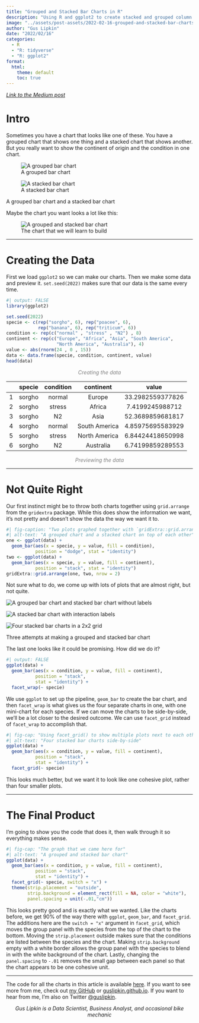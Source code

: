 ```yaml
---
title: "Grouped and Stacked Bar Charts in R"
description: "Using R and ggplot2 to create stacked and grouped column charts"
image: "../assets/post-assets/2022-02-16-grouped-and-stacked-bar-charts-in-r/stackAndDodge.png"
author: "Gus Lipkin"
date: "2022/02/16"
categories:
  - R
  - "R: tidyverse"
  - "R: ggplot2"
format:
  html:
    theme: default
    toc: true
---
```


[*Link to the Medium post*](https://medium.com/@guslipkin/grouped-and-stacked-bar-charts-in-r-e5f5ac5637de)

# Intro 

Sometimes you have a chart that looks like one of these. You have a grouped chart that shows one thing and a stacked chart that shows another. But you really want to show the continent of origin and the condition in one chart.

::: {#fig-grouped-stacked layout-ncol=2}

![A grouped bar chart](../assets/post-assets/2022-02-16-grouped-and-stacked-bar-charts-in-r/group.png){#fig-grouped}

![A stacked bar chart](../assets/post-assets/2022-02-16-grouped-and-stacked-bar-charts-in-r/stack.png){#fig-stacked}

A grouped bar chart and a stacked bar chart
:::

Maybe the chart you want looks a lot like this:

![The chart that we will learn to build](../assets/post-assets/2022-02-16-grouped-and-stacked-bar-charts-in-r/stackAndDodge.png){alt="A grouped and stacked bar chart"}

----

# Creating the Data

First we load `ggplot2` so we can make our charts. Then we make some data and preview it. `set.seed(2022)` makes sure that our data is the same every time.

```r
#| output: FALSE
library(ggplot2)

set.seed(2022)
specie <- c(rep("sorgho", 6), rep("poacee", 6), 
            rep("banana", 6), rep("triticum", 6))
condition <- rep(c("normal" , "stress" , "N2") , 8)
continent <- rep(c("Europe", "Africa", "Asia", "South America",          
                   "North America", "Australia"), 4)
value <- abs(rnorm(24 , 0 , 15))
data <- data.frame(specie, condition, continent, value)
head(data)
```
<center><em style="color: grey;">Creating the data</em></center>

||**specie**|**condition**|**continent**|**value**
|:-----:|:-----:|:-----:|:-----:|:-----:
1|sorgho|normal|Europe|33.2982559377826
2|sorgho|stress|Africa|7.4199245988712
3|sorgho|N2|Asia|52.3689859681817
4|sorgho|normal|South America|4.85975695583929
5|sorgho|stress|North America|6.84424418650998
6|sorgho|N2|Australia|6.74199859289553

<center><em style="color: grey;">Previewing the data</em></center>

----

# Not Quite Right

Our first instinct might be to throw both charts together using `grid.arrange` from the `gridextra` package. While this does show the information we want, it’s not pretty and doesn’t show the data the way we want it to.

```r
#| fig-caption: "Two plots graphed together with `gridExtra::grid.arrange()`"
#| alt-text: "A grouped chart and a stacked chart on top of each other"
one <- ggplot(data) +
  geom_bar(aes(x = specie, y = value, fill = condition), 
           position = "dodge", stat = "identity")
two <- ggplot(data) +
  geom_bar(aes(x = specie, y = value, fill = continent), 
           position = "stack", stat = "identity")
gridExtra::grid.arrange(one, two, nrow = 2)
```

Not sure what to do, we come up with lots of plots that are almost right, but not quite.

::: {#fig-three-not-right layout-ncol=3}

![](../assets/post-assets/2022-02-16-grouped-and-stacked-bar-charts-in-r/groupDodge.png){#fig-groupDodge alt="A grouped bar chart and stacked bar chart without labels"}

![](../assets/post-assets/2022-02-16-grouped-and-stacked-bar-charts-in-r/interaction.png){#fig-interaction alt="A stacked bar chart with interaction labels"}

![](../assets/post-assets/2022-02-16-grouped-and-stacked-bar-charts-in-r/facetWrap.png){#fig-factWrap alt="Four stacked bar charts in a 2x2 grid"}

Three attempts at making a grouped and stacked bar chart
:::


The last one looks like it could be promising. How did we do it?

```r
#| output: FALSE
ggplot(data) +
  geom_bar(aes(x = condition, y = value, fill = continent),
           position = "stack",
           stat = "identity") +
  facet_wrap(~ specie)
```

We use `ggplot` to set up the pipeline, `geom_bar` to create the bar chart, and then `facet_wrap` is what gives us the four separate charts in one, with one mini-chart for each species. If we can move the charts to be side-by-side, we’ll be a lot closer to the desired outcome. We can use `facet_grid` instead of `facet_wrap` to accomplish that.

```r
#| fig-cap: "Using facet_grid() to show multiple plots next to each other"
#| alt-text: "Four stacked bar charts side-by-side"
ggplot(data) +
  geom_bar(aes(x = condition, y = value, fill = continent),
           position = "stack",
           stat = "identity") +
  facet_grid(~ specie)
```

This looks much better, but we want it to look like one cohesive plot, rather than four smaller plots.

----

# The Final Product

I'm going to show you the code that does it, then walk through it so everything makes sense.

```r
#| fig-cap: "The graph that we came here for"
#| alt-text: "A grouped and stacked bar chart"
ggplot(data) +
  geom_bar(aes(x = condition, y = value, fill = continent),
           position = "stack",
           stat = "identity") +
  facet_grid(~ specie, switch = "x") +
  theme(strip.placement = "outside",
        strip.background = element_rect(fill = NA, color = "white"),
        panel.spacing = unit(-.01,"cm"))
```


This looks pretty good and is exactly what we wanted. Like the charts before, we get 90% of the way there with `ggplot`, `geom_bar`, and `facet_grid`. The additions here are the `switch = "x"` argument in `facet_grid`, which moves the group panel with the species from the top of the chart to the bottom. Moving the `strip.placement` outside makes sure that the conditions are listed between the species and the chart. Making `strip.background` empty with a white border allows the group panel with the species to blend in with the white background of the chart. Lastly, changing the `panel.spacing` to `-.01` removes the small gap between each panel so that the chart appears to be one cohesive unit.

----

The code for all the charts in this article is available [here](https://gist.github.com/guslipkin/76da4207fcee7bcdea6707ecc1f4b9fa?file=allTogether.rmd). If you want to see more from me, check out [my GitHub](https://github.com/guslipkin) or [guslipkin.github.io](https://guslipkin.github.io). If you want to hear from me, I'm also on Twitter [@guslipkin](https://twitter.com/GusLipkin).


<center><em>Gus Lipkin is a Data Scientist, Business Analyst, and occasional bike mechanic</em></center>
